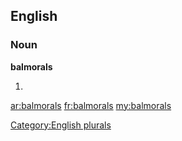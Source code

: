 ==English==

===Noun===
'''balmorals'''

# {{plural of|[[balmoral]]}}

[[Category:English plurals]]

[[ar:balmorals]]
[[fr:balmorals]]
[[my:balmorals]]